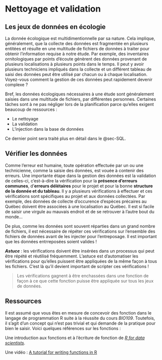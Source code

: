 # Nettoyage et validation

## Les jeux de données en écologie

La donnée écologique est multidimentionnelle par sa nature. Cela implique, généralement, que la collecte des données est fragmentée en plusieurs entitées et résulte en une multitude de fichiers de données à traiter pour obtenir l'information requise à notre étude. Par exemple, des inventaires ornitologiques par points d'écoute génèrent des données provenant de plusieurs localisations à plusieurs points dans le temps. Il peut y avoir plusieurs techniciens impliqués dans la collecte et un différent tableau de saisi des données peut être utilisé par chacun ou à chaque localisation. Voyez-vous comment la gestion de ces données peut rapidement devenir complexe ?

Bref, les données écologiques nécessaires à une étude sont généralement saisies dans une multitude de fichiers, par différentes personnes. Certaines tâches sont à ne pas négliger lors de la planification parce qu'elles exigent beaucoup de ressources :

- Le nettoyage
- La validation
- L'injection dans la base de données

Ce dernier point sera traité plus en détail dans le @sec-SQL.

## Vérifier les données

Comme l'erreur est humaine, toute opération effectuée par un ou une technicienne, comme la saisie des données, est vouée à contenir des erreurs. Une importante étape dans la gestion des données est la validation de celles-ci, c'est-à-dire la vérification pour la **présence d'erreurs communes**, d'**erreurs délétaires** pour le projet et pour la bonne **structure de la donnée et du tableau**. Il y a plusieurs vérifications à effectuer et ces vérifications sont spécifiques au projet et aux données collectées. Par exemple, des données de collecte d'occurence d'espèces précaires au Québec doivent être associées à une localisation au Québec. Il est si facile de saisir une virgule au mauvais endroit et de se retrouver à l'autre bout du monde...

De plus, comme les données sont souvent réparties dans un grand nombre de fichiers, il est nécessaire de répéter ces vérifications sur l'ensemble des fichiers de données avant de les injecter pour l'entreposage. Il est important que les données entrreposées soient valides !

***Astuce*** : les vérifications doivent être insérées dans un processus qui peut être répété et réutilisé fréquemment. L'astuce est d'automatiser les vérifications pour qu'elles puissent être appliquées de la même façon à tous les fichiers. C'est là qu'il devient important de scripter ces vérifications ! 

> Les vérifications gagnent à être enchassées dans une fonction de façon à ce que cette fonction puisse être appliquée sur tous les jeux de données. 


## Ressources

Il est assumé que vous êtes en mesure de concevoir des fonction dans le langage de programmation R suite à la réussite du cours *BIO109*. Toutefois, il s'agit d'un concept qui n'est pas trivial et qui demande de la pratique pour bien le saisir. Voici quelques références sur les fonctions :

Une introduction aux fonctions et à l'écriture de fonction de [*R for data scientists*](https://r4ds.hadley.nz/functions.html).

Une vidéo : [A tutorial for writing functions in R](https://www.youtube.com/watch?v=3uK1OzA7CTs)